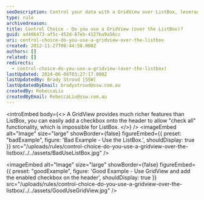 ```yaml
---
seoDescription: Control your data with a GridView over ListBox, leveraging rich features and checkbox functionality for enhanced user experience.
type: rule
archivedreason:
title: Control Choice - Do you use a GridView (over the ListBox)?
guid: ad486473-af5c-452d-87eb-4127ba9a56cc
uri: control-choice-do-you-use-a-gridview-over-the-listbox
created: 2012-11-27T08:44:58.000Z
authors: []
related: []
redirects:
  - control-choice-do-you-use-a-gridview-(over-the-listbox)
lastUpdated: 2024-06-08T03:27:17.000Z
lastUpdatedBy: Brady Stroud [SSW]
lastUpdatedByEmail: bradystroud@ssw.com.au
createdBy: RebeccaLiu
createdByEmail: RebeccaLiu@ssw.com.au
---
```


<introEmbed
  body={<>
A GridView provides much richer features than ListBox, you can easily add a checkbox onto the header to allow "check all" functionality, which is impossible for ListBox.
  </>}
/>
<imageEmbed
  alt="Image"
  size="large"
  showBorder={false}
  figureEmbed={{
    preset: "badExample",
    figure: 'Bad Example - Use the ListBox.',
    shouldDisplay: true
  }}
  src="/uploads/rules/control-choice-do-you-use-a-gridview-over-the-listbox/../../assets/BadUseListBox.jpg"
/>

<imageEmbed
  alt="Image"
  size="large"
  showBorder={false}
  figureEmbed={{
    preset: "goodExample",
    figure: 'Good Example - Use GridView and add the enabled checkbox on the header',
    shouldDisplay: true
  }}
  src="/uploads/rules/control-choice-do-you-use-a-gridview-over-the-listbox/../../assets/GoodUseGridView.jpg"
/>
